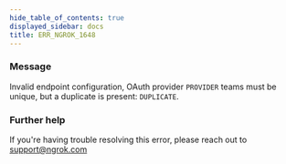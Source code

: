 ```yaml
---
hide_table_of_contents: true
displayed_sidebar: docs
title: ERR_NGROK_1648
---
```


### Message

Invalid endpoint configuration, OAuth provider `PROVIDER` teams must be unique, but a duplicate is present: `DUPLICATE`.

### Further help

If you're having trouble resolving this error, please reach out to [support@ngrok.com](mailto:support@ngrok.com?subject=Help%20with%20ERR_NGROK_1648)

